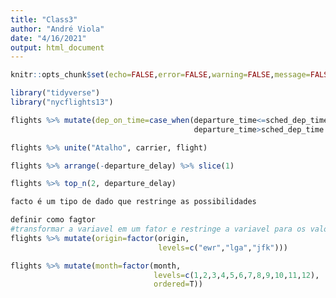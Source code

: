```yaml
---
title: "Class3"
author: "André Viola"
date: "4/16/2021"
output: html_document
---
```


```r

knitr::opts_chunk$set(echo=FALSE,error=FALSE,warning=FALSE,message=FALSE)

```


```r
library("tidyverse")
library("nycflights13")
```


```r
flights %>% mutate(dep_on_time=case_when(departure_time<=sched_dep_time ~ 1,
                                         departure_time>sched_dep_time ~ 0))
```


```r
flights %>% unite("Atalho", carrier, flight)
```



```r
flights %>% arrange(-departure_delay) %>% slice(1)

flights %>% top_n(2, departure_delay)
```

```r
facto é um tipo de dado que restringe as possibilidades

definir como fagtor
#transformar a variavel em um fator e restringe a variavel para os valores
flights %>% mutate(origin=factor(origin,
                                 levels=c("ewr","lga","jfk")))

flights %>% mutate(month=factor(month,
                                levels=c(1,2,3,4,5,6,7,8,9,10,11,12),
                                ordered=T))

```

